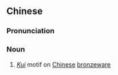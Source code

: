 {{also|夔纹}}
==Chinese==
{{zh-forms|s=夔纹}}

===Pronunciation===
{{zh-pron
|m=kuíwén
|cat=n
}}

===Noun===
{{zh-noun}}

# [[w:Kui (Chinese mythology)|''Kui'']] motif on [[Chinese]] [[bronzeware]]